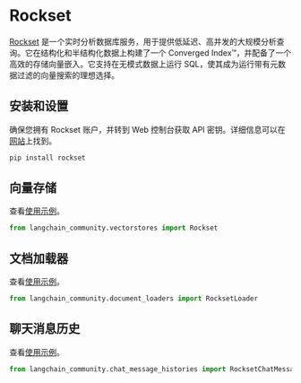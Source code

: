 # Rockset

[Rockset](https://rockset.com/product/) 是一个实时分析数据库服务，用于提供低延迟、高并发的大规模分析查询。它在结构化和半结构化数据上构建了一个 Converged Index™，并配备了一个高效的存储向量嵌入。它支持在无模式数据上运行 SQL，使其成为运行带有元数据过滤的向量搜索的理想选择。

## 安装和设置

确保您拥有 Rockset 账户，并转到 Web 控制台获取 API 密钥。详细信息可以在[网站](https://rockset.com/docs/rest-api/)上找到。

```bash
pip install rockset
```

## 向量存储

查看[使用示例](/docs/integrations/vectorstores/rockset)。

```python
from langchain_community.vectorstores import Rockset 
```

## 文档加载器

查看[使用示例](/docs/integrations/document_loaders/rockset)。

```python
from langchain_community.document_loaders import RocksetLoader
```

## 聊天消息历史

查看[使用示例](/docs/integrations/memory/rockset_chat_message_history)。

```python
from langchain_community.chat_message_histories import RocksetChatMessageHistory
```